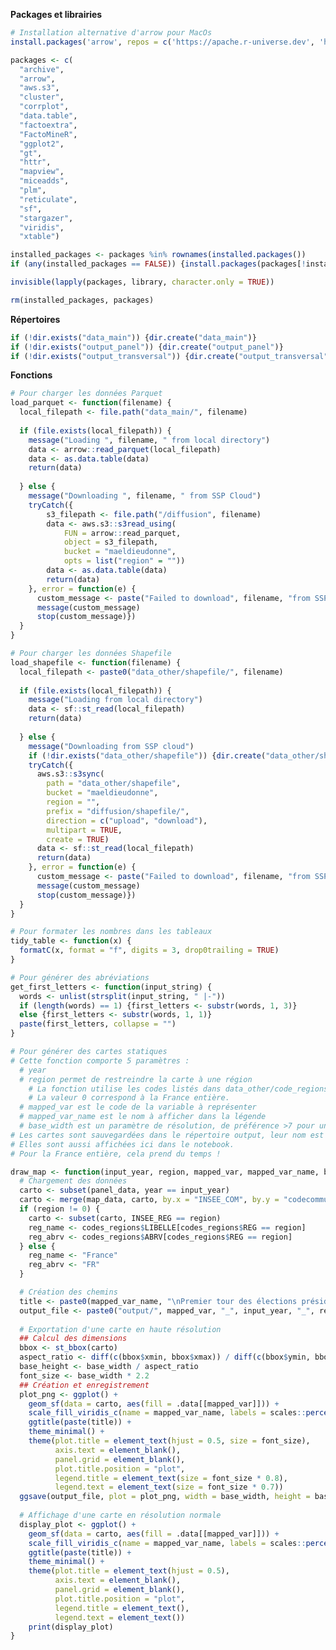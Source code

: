 **Packages et librairies**

```r
# Installation alternative d'arrow pour MacOs
install.packages('arrow', repos = c('https://apache.r-universe.dev', 'https://cloud.r-project.org'))
```

```r
packages <- c(
  "archive",
  "arrow",
  "aws.s3",
  "cluster",
  "corrplot",
  "data.table",
  "factoextra",
  "FactoMineR",
  "ggplot2",
  "gt",
  "httr",
  "mapview",
  "miceadds",
  "plm",
  "reticulate",
  "sf",
  "stargazer",
  "viridis",
  "xtable")

installed_packages <- packages %in% rownames(installed.packages())
if (any(installed_packages == FALSE)) {install.packages(packages[!installed_packages])}

invisible(lapply(packages, library, character.only = TRUE))

rm(installed_packages, packages)
```

**Répertoires**

```r
if (!dir.exists("data_main")) {dir.create("data_main")}
if (!dir.exists("output_panel")) {dir.create("output_panel")}
if (!dir.exists("output_transversal")) {dir.create("output_transversal")}
```

**Fonctions**

```r
# Pour charger les données Parquet
load_parquet <- function(filename) {
  local_filepath <- file.path("data_main/", filename)
  
  if (file.exists(local_filepath)) {
    message("Loading ", filename, " from local directory")
    data <- arrow::read_parquet(local_filepath)
    data <- as.data.table(data)
    return(data)
    
  } else {
    message("Downloading ", filename, " from SSP Cloud")
    tryCatch({
        s3_filepath <- file.path("/diffusion", filename)
        data <- aws.s3::s3read_using(
            FUN = arrow::read_parquet,
            object = s3_filepath,
            bucket = "maeldieudonne",
            opts = list("region" = ""))
        data <- as.data.table(data)
        return(data)
    }, error = function(e) {
      custom_message <- paste("Failed to download", filename, "from SSP cloud.")
      message(custom_message)
      stop(custom_message)})
  }
}
```

```r
# Pour charger les données Shapefile
load_shapefile <- function(filename) {
  local_filepath <- paste0("data_other/shapefile/", filename)
  
  if (file.exists(local_filepath)) {
    message("Loading from local directory")
    data <- sf::st_read(local_filepath)
    return(data)
    
  } else {
    message("Downloading from SSP cloud")
    if (!dir.exists("data_other/shapefile")) {dir.create("data_other/shapefile")}
    tryCatch({
      aws.s3::s3sync(
        path = "data_other/shapefile",
        bucket = "maeldieudonne",
        region = "",
        prefix = "diffusion/shapefile/",
        direction = c("upload", "download"),
        multipart = TRUE,
        create = TRUE)
      data <- sf::st_read(local_filepath)
      return(data)
    }, error = function(e) {
      custom_message <- paste("Failed to download", filename, "from SSP cloud.")
      message(custom_message)
      stop(custom_message)})
  }
}
```

```r
# Pour formater les nombres dans les tableaux
tidy_table <- function(x) {
  formatC(x, format = "f", digits = 3, drop0trailing = TRUE)
}
```

```r
# Pour générer des abréviations
get_first_letters <- function(input_string) {
  words <- unlist(strsplit(input_string, " |-"))
  if (length(words) == 1) {first_letters <- substr(words, 1, 3)} 
  else {first_letters <- substr(words, 1, 1)}
  paste(first_letters, collapse = "")
}
```

```r
# Pour générer des cartes statiques
# Cette fonction comporte 5 paramètres :
  # year
  # region permet de restreindre la carte à une région
    # La fonction utilise les codes listés dans data_other/code_regions_Insee.csv
    # La valeur 0 correspond à la France entière.
  # mapped_var est le code de la variable à représenter
  # mapped_var_name est le nom à afficher dans la légende
  # base_width est un paramètre de résolution, de préférence >7 pour une région et >15 pour la France
# Les cartes sont sauvegardées dans le répertoire output, leur nom est généré automatiquement.
# Elles sont aussi affichées ici dans le notebook.
# Pour la France entière, cela prend du temps !

draw_map <- function(input_year, region, mapped_var, mapped_var_name, base_width) {
  # Chargement des données
  carto <- subset(panel_data, year == input_year)
  carto <- merge(map_data, carto, by.x = "INSEE_COM", by.y = "codecommune", all.x = TRUE)
  if (region != 0) {
    carto <- subset(carto, INSEE_REG == region)
    reg_name <- codes_regions$LIBELLE[codes_regions$REG == region]
    reg_abrv <- codes_regions$ABRV[codes_regions$REG == region]
  } else {
    reg_name <- "France"
    reg_abrv <- "FR"
  }

  # Création des chemins
  title <- paste0(mapped_var_name, "\nPremier tour des élections présidentielles\n", reg_name, ", ", input_year)
  output_file <- paste0("output/", mapped_var, "_", input_year, "_", reg_abrv, ".png")
  
  # Exportation d'une carte en haute résolution
  ## Calcul des dimensions
  bbox <- st_bbox(carto)
  aspect_ratio <- diff(c(bbox$xmin, bbox$xmax)) / diff(c(bbox$ymin, bbox$ymax))
  base_height <- base_width / aspect_ratio
  font_size <- base_width * 2.2
  ## Création et enregistrement
  plot_png <- ggplot() +
    geom_sf(data = carto, aes(fill = .data[[mapped_var]])) +
    scale_fill_viridis_c(name = mapped_var_name, labels = scales::percent_format(scale = 1)) +
    ggtitle(paste(title)) +
    theme_minimal() +
    theme(plot.title = element_text(hjust = 0.5, size = font_size),
          axis.text = element_blank(),
          panel.grid = element_blank(),
          plot.title.position = "plot",
          legend.title = element_text(size = font_size * 0.8),
          legend.text = element_text(size = font_size * 0.7))
  ggsave(output_file, plot = plot_png, width = base_width, height = base_height, units = "in")
  
  # Affichage d'une carte en résolution normale
  display_plot <- ggplot() +
    geom_sf(data = carto, aes(fill = .data[[mapped_var]])) +
    scale_fill_viridis_c(name = mapped_var_name, labels = scales::percent_format(scale = 1)) +
    ggtitle(paste(title)) +
    theme_minimal() +
    theme(plot.title = element_text(hjust = 0.5),
          axis.text = element_blank(),
          panel.grid = element_blank(),
          plot.title.position = "plot",
          legend.title = element_text(),
          legend.text = element_text())   
    print(display_plot)
}
```
